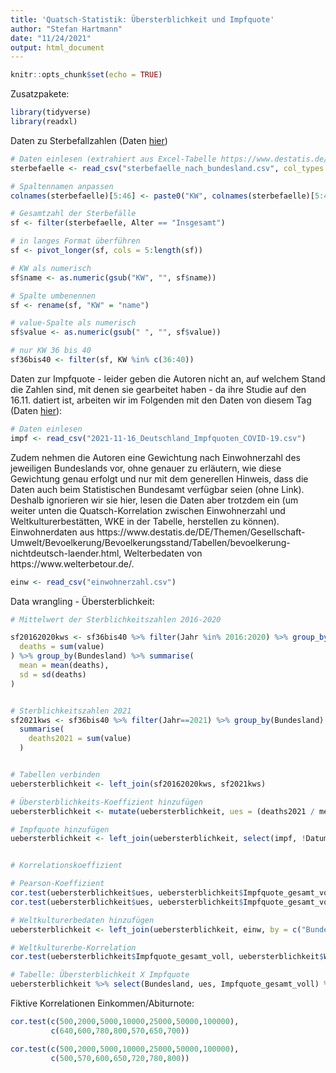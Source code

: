 ```yaml
---
title: 'Quatsch-Statistik: Übersterblichkeit und Impfquote'
author: "Stefan Hartmann"
date: "11/24/2021"
output: html_document
---
```


```r
knitr::opts_chunk$set(echo = TRUE)
```


Zusatzpakete:

```r
library(tidyverse)
library(readxl)

```

Daten zu Sterbefallzahlen (Daten [hier](https://github.com/hartmast/uebersterblichkeit/blob/main/sterbefaelle.csv))

```r

# Daten einlesen (extrahiert aus Excel-Tabelle https://www.destatis.de/DE/Themen/Gesellschaft-Umwelt/Bevoelkerung/Sterbefaelle-Lebenserwartung/Tabellen/sonderauswertung-sterbefaelle.html?nn=209016)
sterbefaelle <- read_csv("sterbefaelle_nach_bundesland.csv", col_types = c("n", "n", "c", "c", rep("n", 42)))

# Spaltennamen anpassen
colnames(sterbefaelle)[5:46] <- paste0("KW", colnames(sterbefaelle)[5:46])

# Gesamtzahl der Sterbefälle
sf <- filter(sterbefaelle, Alter == "Insgesamt")

# in langes Format überführen
sf <- pivot_longer(sf, cols = 5:length(sf))

# KW als numerisch
sf$name <- as.numeric(gsub("KW", "", sf$name))

# Spalte umbenennen
sf <- rename(sf, "KW" = "name")

# value-Spalte als numerisch
sf$value <- as.numeric(gsub(" ", "", sf$value))

# nur KW 36 bis 40
sf36bis40 <- filter(sf, KW %in% c(36:40))

```

Daten zur Impfquote - leider geben die Autoren nicht an, auf welchem Stand die Zahlen sind, mit denen sie gearbeitet haben - da ihre Studie auf den 16.11. datiert ist, arbeiten wir im Folgenden mit den Daten von diesem Tag (Daten [hier](https://raw.githubusercontent.com/robert-koch-institut/COVID-19-Impfungen_in_Deutschland/master/Archiv/2021-11-16_Deutschland_Impfquoten_COVID-19.csv)):

```r

# Daten einlesen
impf <- read_csv("2021-11-16_Deutschland_Impfquoten_COVID-19.csv")


```

Zudem nehmen die Autoren eine Gewichtung nach Einwohnerzahl des jeweiligen Bundeslands vor, ohne genauer zu erläutern, wie diese Gewichtung genau erfolgt und nur mit dem generellen Hinweis, dass die Daten auch beim Statistischen Bundesamt verfügbar seien (ohne Link). Deshalb ignorieren wir sie hier, lesen die Daten aber trotzdem ein (um weiter unten die Quatsch-Korrelation zwischen Einwohnerzahl und Weltkulturerbestätten, WKE in der Tabelle, herstellen zu können). Einwohnerdaten aus  https://www.destatis.de/DE/Themen/Gesellschaft-Umwelt/Bevoelkerung/Bevoelkerungsstand/Tabellen/bevoelkerung-nichtdeutsch-laender.html, Welterbedaten von https://www.welterbetour.de/.

```r

einw <- read_csv("einwohnerzahl.csv")

```

Data wrangling - Übersterblichkeit:

```r

# Mittelwert der Sterblichkeitszahlen 2016-2020

sf20162020kws <- sf36bis40 %>% filter(Jahr %in% 2016:2020) %>% group_by(Bundesland, Jahr) %>% summarise(
  deaths = sum(value)
) %>% group_by(Bundesland) %>% summarise(
  mean = mean(deaths),
  sd = sd(deaths)
)


# Sterblichkeitszahlen 2021
sf2021kws <- sf36bis40 %>% filter(Jahr==2021) %>% group_by(Bundesland) %>%
  summarise(
    deaths2021 = sum(value)
  )


# Tabellen verbinden
uebersterblichkeit <- left_join(sf20162020kws, sf2021kws)

# Übersterblichkeits-Koeffizient hinzufügen
uebersterblichkeit <- mutate(uebersterblichkeit, ues = (deaths2021 / mean)*100)

# Impfquote hinzufügen
uebersterblichkeit <- left_join(uebersterblichkeit, select(impf, !Datum))


# Korrelationskoeffizient

# Pearson-Koeffizient
cor.test(uebersterblichkeit$ues, uebersterblichkeit$Impfquote_gesamt_voll)
cor.test(uebersterblichkeit$ues, uebersterblichkeit$Impfquote_gesamt_voll, method = "kendall")

# Weltkulturerbedaten hinzufügen
uebersterblichkeit <- left_join(uebersterblichkeit, einw, by = c("Bundesland" = "Land"))

# Weltkulturerbe-Korrelation
cor.test(uebersterblichkeit$Impfquote_gesamt_voll, uebersterblichkeit$WKE)

# Tabelle: Übersterblichkeit X Impfquote
uebersterblichkeit %>% select(Bundesland, ues, Impfquote_gesamt_voll) %>% arrange(desc(Impfquote_gesamt_voll))

```

Fiktive Korrelationen Einkommen/Abiturnote:

```r

cor.test(c(500,2000,5000,10000,25000,50000,100000),
         c(640,600,780,800,570,650,700))

cor.test(c(500,2000,5000,10000,25000,50000,100000),
         c(500,570,600,650,720,780,800))


```

